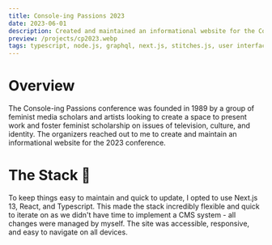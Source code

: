 ```yaml
---
title: Console-ing Passions 2023
date: 2023-06-01
description: Created and maintained an informational website for the Console-ing Passions conference in 2023
preview: /projects/cp2023.webp
tags: typescript, node.js, graphql, next.js, stitches.js, user interface, design
---
```


<a href="https://cp2023.vercel.app" target="_blank">
  <Hero src="/projects/cp2023.webp" alt="Console-ing Passions 2023" />
</a>

# Overview

The Console-ing Passions conference was founded in 1989 by a group of feminist media scholars and artists looking to create a space to present work and foster feminist scholarship on issues of television, culture, and identity. The organizers reached out to me to create and maintain an informational website for the 2023 conference.

# The Stack 💾

To keep things easy to maintain and quick to update, I opted to use Next.js 13, React, and Typescript. This made the stack incredibly flexible and quick to iterate on as we didn't have time to implement a CMS system - all changes were managed by myself. The site was accessible, responsive,
and easy to navigate on all devices.
